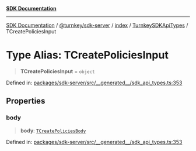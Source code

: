 [**SDK Documentation**](../../../../../../README.mdx)

***

[SDK Documentation](../../../../../../packages.mdx) / [@turnkey/sdk-server](../../../../README.mdx) / [index](../../../README.mdx) / [TurnkeySDKApiTypes](../README.mdx) / TCreatePoliciesInput

# Type Alias: TCreatePoliciesInput

> **TCreatePoliciesInput** = `object`

Defined in: [packages/sdk-server/src/\_\_generated\_\_/sdk\_api\_types.ts:353](https://github.com/tkhq/sdk/blob/fd49bfe86475c8603b3eb385aa101efa36fa32fc/packages/sdk-server/src/__generated__/sdk_api_types.ts#L353)

## Properties

### body

> **body**: [`TCreatePoliciesBody`](TCreatePoliciesBody.mdx)

Defined in: [packages/sdk-server/src/\_\_generated\_\_/sdk\_api\_types.ts:353](https://github.com/tkhq/sdk/blob/fd49bfe86475c8603b3eb385aa101efa36fa32fc/packages/sdk-server/src/__generated__/sdk_api_types.ts#L353)
